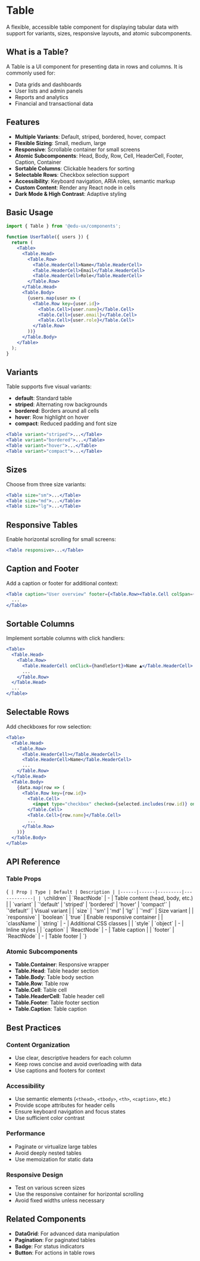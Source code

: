 
<Meta of={TableStories} />

# Table

A flexible, accessible table component for displaying tabular data with support for variants, sizes, responsive layouts, and atomic subcomponents.

## What is a Table?

A Table is a UI component for presenting data in rows and columns. It is commonly used for:

- Data grids and dashboards
- User lists and admin panels
- Reports and analytics
- Financial and transactional data

## Features

- **Multiple Variants**: Default, striped, bordered, hover, compact
- **Flexible Sizing**: Small, medium, large
- **Responsive**: Scrollable container for small screens
- **Atomic Subcomponents**: Head, Body, Row, Cell, HeaderCell, Footer, Caption, Container
- **Sortable Columns**: Clickable headers for sorting
- **Selectable Rows**: Checkbox selection support
- **Accessibility**: Keyboard navigation, ARIA roles, semantic markup
- **Custom Content**: Render any React node in cells
- **Dark Mode & High Contrast**: Adaptive styling

## Basic Usage

```jsx
import { Table } from '@edu-ux/components';

function UserTable({ users }) {
  return (
    <Table>
      <Table.Head>
        <Table.Row>
          <Table.HeaderCell>Name</Table.HeaderCell>
          <Table.HeaderCell>Email</Table.HeaderCell>
          <Table.HeaderCell>Role</Table.HeaderCell>
        </Table.Row>
      </Table.Head>
      <Table.Body>
        {users.map(user => (
          <Table.Row key={user.id}>
            <Table.Cell>{user.name}</Table.Cell>
            <Table.Cell>{user.email}</Table.Cell>
            <Table.Cell>{user.role}</Table.Cell>
          </Table.Row>
        ))}
      </Table.Body>
    </Table>
  );
}
```

## Variants

Table supports five visual variants:

- **default**: Standard table
- **striped**: Alternating row backgrounds
- **bordered**: Borders around all cells
- **hover**: Row highlight on hover
- **compact**: Reduced padding and font size

```jsx
<Table variant="striped">...</Table>
<Table variant="bordered">...</Table>
<Table variant="hover">...</Table>
<Table variant="compact">...</Table>
```

## Sizes

Choose from three size variants:

```jsx
<Table size="sm">...</Table>
<Table size="md">...</Table>
<Table size="lg">...</Table>
```

## Responsive Tables

Enable horizontal scrolling for small screens:

```jsx
<Table responsive>...</Table>
```

## Caption and Footer

Add a caption or footer for additional context:

```jsx
<Table caption="User overview" footer={<Table.Row><Table.Cell colSpan={3}>Showing 3 users</Table.Cell></Table.Row>}>
  ...
</Table>
```

## Sortable Columns

Implement sortable columns with click handlers:

```jsx
<Table>
  <Table.Head>
    <Table.Row>
      <Table.HeaderCell onClick={handleSort}>Name ▲</Table.HeaderCell>
      ...
    </Table.Row>
  </Table.Head>
  ...
</Table>
```

## Selectable Rows

Add checkboxes for row selection:

```jsx
<Table>
  <Table.Head>
    <Table.Row>
      <Table.HeaderCell></Table.HeaderCell>
      <Table.HeaderCell>Name</Table.HeaderCell>
      ...
    </Table.Row>
  </Table.Head>
  <Table.Body>
    {data.map(row => (
      <Table.Row key={row.id}>
        <Table.Cell>
          <input type="checkbox" checked={selected.includes(row.id)} onChange={() => toggle(row.id)} />
        </Table.Cell>
        <Table.Cell>{row.name}</Table.Cell>
        ...
      </Table.Row>
    ))}
  </Table.Body>
</Table>
```

## API Reference

### Table Props

<Markdown>{`
| Prop | Type | Default | Description |
|------|------|---------|-------------|
| \`children\` | \`ReactNode\` | - | Table content (head, body, etc.) |
| \`variant\` | \`'default' \| 'striped' \| 'bordered' \| 'hover' \| 'compact'\` | \`'default'\` | Visual variant |
| \`size\` | \`'sm' \| 'md' \| 'lg'\` | \`'md'\` | Size variant |
| \`responsive\` | \`boolean\` | \`true\` | Enable responsive container |
| \`className\` | \`string\` | - | Additional CSS classes |
| \`style\` | \`object\` | - | Inline styles |
| \`caption\` | \`ReactNode\` | - | Table caption |
| \`footer\` | \`ReactNode\` | - | Table footer |
`}</Markdown>

### Atomic Subcomponents

- **Table.Container**: Responsive wrapper
- **Table.Head**: Table header section
- **Table.Body**: Table body section
- **Table.Row**: Table row
- **Table.Cell**: Table cell
- **Table.HeaderCell**: Table header cell
- **Table.Footer**: Table footer section
- **Table.Caption**: Table caption

## Best Practices

### Content Organization
- Use clear, descriptive headers for each column
- Keep rows concise and avoid overloading with data
- Use captions and footers for context

### Accessibility
- Use semantic elements (`<thead>`, `<tbody>`, `<th>`, `<caption>`, etc.)
- Provide scope attributes for header cells
- Ensure keyboard navigation and focus states
- Use sufficient color contrast

### Performance
- Paginate or virtualize large tables
- Avoid deeply nested tables
- Use memoization for static data

### Responsive Design
- Test on various screen sizes
- Use the responsive container for horizontal scrolling
- Avoid fixed widths unless necessary

## Related Components

- **DataGrid**: For advanced data manipulation
- **Pagination**: For paginated tables
- **Badge**: For status indicators
- **Button**: For actions in table rows
